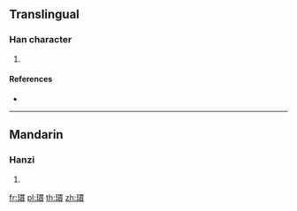 {{character info/new}}
==Translingual==

===Han character===
{{Han char|rn=96|rad=玉|as=11|sn=15|four=|canj=MGWJC}}

# {{defn|Han|sort=玉11}}

====References====
* {{Han ref|kx=0740.140|dkj=21183|dj=1150.080|hdz=21136.070|uh=747B|ud=29819}}

----

==Mandarin==

===Hanzi===
{{cmn-hanzi|pin=[[kūn]] ([[kun1]])|wg=k'un<sup>1</sup>}}

# {{defn|lang=cmn|sort=玉11}}

[[fr:瑻]]
[[pl:瑻]]
[[th:瑻]]
[[zh:瑻]]